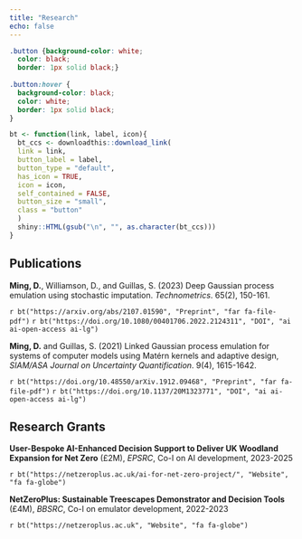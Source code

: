 ```yaml
---
title: "Research"
echo: false
---
```


<link rel="stylesheet" href="https://use.fontawesome.com/releases/v5.12.1/css/all.css" crossorigin="anonymous">
<link rel="stylesheet" href="https://cdn.jsdelivr.net/gh/jpswalsh/academicons@1/css/academicons.min.css">

```css
.button {background-color: white;
  color: black;
  border: 1px solid black;}
  
.button:hover {
  background-color: black;
  color: white;
  border: 1px solid black;
}
```

```r
bt <- function(link, label, icon){
  bt_ccs <- downloadthis::download_link(
  link = link,
  button_label = label,
  button_type = "default",
  has_icon = TRUE,
  icon = icon,
  self_contained = FALSE,
  button_size = "small",
  class = "button"
  ) 
  shiny::HTML(gsub("\n", "", as.character(bt_ccs)))
}
```

## Publications

**Ming, D.**, Williamson, D., and Guillas, S. (2023) Deep Gaussian process emulation using stochastic imputation. _Technometrics_. 65(2), 150-161.

`r bt("https://arxiv.org/abs/2107.01590", "Preprint", "far fa-file-pdf")` `r bt("https://doi.org/10.1080/00401706.2022.2124311", "DOI", "ai ai-open-access ai-lg")`  

**Ming, D.** and Guillas, S. (2021) Linked Gaussian process emulation for systems of computer models using Matérn kernels and adaptive design, _SIAM/ASA Journal on Uncertainty Quantification_. 9(4), 1615-1642.

`r bt("https://doi.org/10.48550/arXiv.1912.09468", "Preprint", "far fa-file-pdf")` `r bt("https://doi.org/10.1137/20M1323771", "DOI", "ai ai-open-access ai-lg")`

## Research Grants

**User-Bespoke AI-Enhanced Decision Support to Deliver UK Woodland Expansion for Net Zero** (£2M), _EPSRC_, Co-I on AI development, 2023-2025

`r bt("https://netzeroplus.ac.uk/ai-for-net-zero-project/", "Website", "fa fa-globe")`
 
**NetZeroPlus: Sustainable Treescapes Demonstrator and Decision Tools** (£4M), _BBSRC_, Co-I on emulator development, 2022-2023

`r bt("https://netzeroplus.ac.uk", "Website", "fa fa-globe")`


